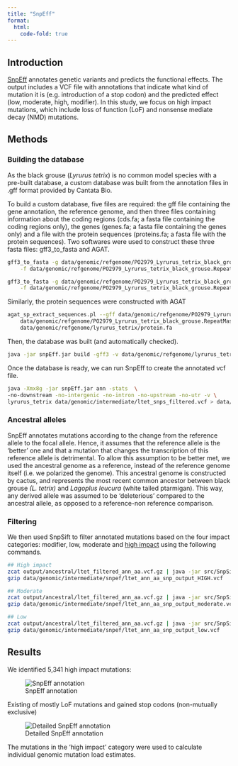 ```yaml
---
title: "SnpEff"
format: 
  html:
    code-fold: true
---
```


## Introduction

[SnpEff](https://pcingola.github.io/SnpEff/) annotates genetic variants and predicts the functional effects. The output includes a VCF file with annotations that indicate what kind of mutation it is (e.g. introduction of a stop codon) and the predicted effect (low, moderate, high, modifier). In this study, we focus on high impact mutations, which include loss of function (LoF) and nonsense mediate decay (NMD) mutations.

## Methods

### Building the database

As the black grouse (*Lyrurus tetrix*) is no common model species with a pre-built database, a custom database was built from the annotation files in .gff format provided by Cantata Bio.

To build a custom database, five files are required: the gff file containing the gene annotation, the reference genome, and then three files containing information about the coding regions (cds.fa; a fasta file containing the coding regions only), the genes (genes.fa; a fasta file containing the genes only) and a file with the protein sequences (proteins.fa; a fasta file with the protein sequences). Two softwares were used to construct these three fasta files: gff3_to_fasta and AGAT.

```bash
gff3_to_fasta -g data/genomic/refgenome/PO2979_Lyrurus_tetrix_black_grouse.annotation.gff \
    -f data/genomic/refgenome/PO2979_Lyrurus_tetrix_black_grouse.RepeatMasked.fasta -st cds -d complete -o data/genomic/refgenome/lyrurus_tetrix/cds.fa 

gff3_to_fasta -g data/genomic/refgenome/PO2979_Lyrurus_tetrix_black_grouse.annotation.gff \
    -f data/genomic/refgenome/PO2979_Lyrurus_tetrix_black_grouse.RepeatMasked.fasta -st gene -d complete -o data/genomic/refgenome/lyrurus_tetrix/genes.fa 
```

Similarly, the protein sequences were constructed with AGAT

```bash
agat_sp_extract_sequences.pl --gff data/genomic/refgenome/PO2979_Lyrurus_tetrix_black_grouse.annotation.gff -f \
    data/genomic/refgenome/PO2979_Lyrurus_tetrix_black_grouse.RepeatMasked.fasta -p -o \
    data/genomic/refgenome/lyrurus_tetrix/protein.fa
```

Then, the database was built (and automatically checked).

```bash
java -jar snpEff.jar build -gff3 -v data/genomic/refgenome/lyrurus_tetrix
```

Once the database is ready, we can run SnpEff to create the annotated vcf file.

```bash
java -Xmx8g -jar snpEff.jar ann -stats  \
-no-downstream -no-intergenic -no-intron -no-upstream -no-utr -v \
lyrurus_tetrix data/genomic/intermediate/ltet_snps_filtered.vcf > data/genomic/intermediate/snpef/ltet_ann_snp_output.vcf
```

### Ancestral alleles

SnpEff annotates mutations according to the change from the reference allele to the focal allele. Hence, it assumes that the reference allele is the 'better' one and that a mutation that changes the transcription of this reference allele is detrimental. To allow this assumption to be better met, we used the ancestral genome as a reference, instead of the reference genome itself (i.e. we polarized the genome). This ancestral genome is constructed by cactus, and represents the most recent common ancestor between black grouse *(L. tetrix)* and *Lagoplus leucura* (white tailed ptarmigan). This way, any derived allele was assumed to be 'deleterious' compared to the ancestral allele, as opposed to a reference-non reference comparison.

### Filtering

We then used SnpSift to filter annotated mutations based on the four impact categories: modifier, low, moderate and [high impact](https://pcingola.github.io/SnpEff/se_inputoutput/#effect-prediction-details) using the following commands.

```bash

## High impact
zcat output/ancestral/ltet_filtered_ann_aa.vcf.gz | java -jar src/SnpSift.jar filter " ( ANN[*].IMPACT = 'HIGH' )" > data/genomic/intermediate/snpef/ltet_ann_aa_snp_output_HIGH.vcf
gzip data/genomic/intermediate/snpef/ltet_ann_aa_snp_output_HIGH.vcf

## Moderate
zcat output/ancestral/ltet_filtered_ann_aa.vcf.gz | java -jar src/SnpSift.jar filter " ( ANN[*].IMPACT = 'MODERATE')" > data/genomic/intermediate/snpef/ltet_ann_aa_snp_output_moderate.vcf
gzip data/genomic/intermediate/snpef/ltet_ann_aa_snp_output_moderate.vcf

## Low
zcat output/ancestral/ltet_filtered_ann_aa.vcf.gz | java -jar src/SnpSift.jar filter " ( ANN[*].IMPACT = 'LOW') " > data/genomic/intermediate/snpef/ltet_ann_aa_snp_output_low.vcf
gzip data/genomic/intermediate/snpef/ltet_ann_aa_snp_output_low.vcf

```

## Results

We identified 5,341 high impact mutations:

![SnpEff annotation](../plots/main/fig_1b.png)

Existing of mostly LoF mutations and gained stop codons (non-mutually exclusive)

![Detailed SnpEff annotation](../plots/main/fig_1c.png)

The mutations in the 'high impact' category were used to calculate individual genomic mutation load estimates.
